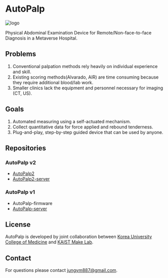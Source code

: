 # AutoPalp

![logo](/img/index/logo.png)

Physical Abdominal Examination Device
for Remote/Non-face-to-face Diagnosis in a Metaverse Hospital.

## Problems

1. Conventional palpation methods rely heavily on individual experience and skill.
2. Existing scoring methods(Alvarado, AIR) are time consuming because they require additional blood/lab work.
3. Smaller clinics lack the equipment and personnel necessary for imaging (CT, US).

## Goals

1. Automated measuring using a self-actuated mechanism.
2. Collect quantitative data for force applied and rebound tenderness.
3. Plug-and-play, step-by-step guided device that can be used by anyone.

## Repositories

### AutoPalp v2

- [AutoPalp2](https://github.com/makelab-kaist/AutoPalp2)
- [AutoPalp2-server](https://github.com/makelab-kaist/AutoPalp2-server)

### AutoPalp v1

- AutoPalp-firmware
- [AutoPalp-server](https://github.com/makinteractlab/AutoPalp-server)

## License

AutoPalp is developed by joint collaboration between [Korea University College of Medicine](https://medicine.korea.ac.kr/en/index.do) and [KAIST Make Lab](https://make.kaist.ac.kr/).

## Contact

For questions please contact jungym887@gmail.com.
